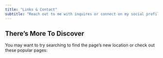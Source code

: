 ```yaml
---
title: "Links & Contact"
subtitle: "Reach out to me with inquires or connect on my social profiles."
---
```


## There's More To Discover

You may want to try searching to find the page's new location or check out these popular pages:

